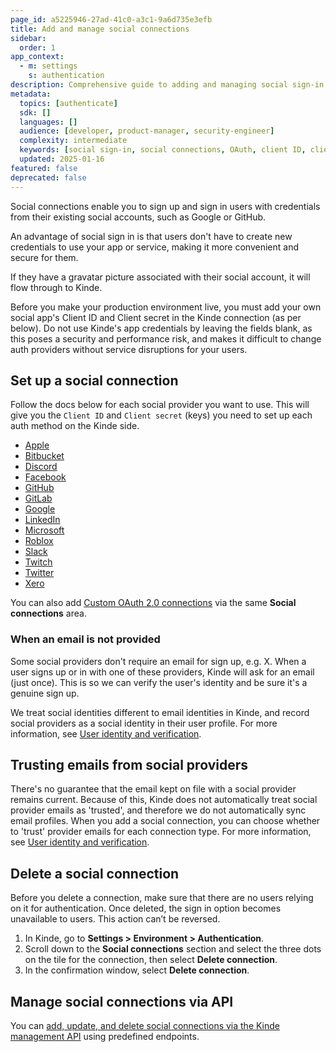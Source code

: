 ```yaml
---
page_id: a5225946-27ad-41c0-a3c1-9a6d735e3efb
title: Add and manage social connections
sidebar:
  order: 1
app_context:
  - m: settings
    s: authentication
description: Comprehensive guide to adding and managing social sign-in connections including setup, security considerations, and provider-specific configurations.
metadata:
  topics: [authenticate]
  sdk: []
  languages: []
  audience: [developer, product-manager, security-engineer]
  complexity: intermediate
  keywords: [social sign-in, social connections, OAuth, client ID, client secret, trusted providers]
  updated: 2025-01-16
featured: false
deprecated: false
---
```


Social connections enable you to sign up and sign in users with credentials from their existing social accounts, such as Google or GitHub.

An advantage of social sign in is that users don't have to create new credentials to use your app or service, making it more convenient and secure for them.

If they have a gravatar picture associated with their social account, it will flow through to Kinde.

<Aside type="warning" title="Social sign in for production environments">

Before you make your production environment live, you must add your own social app's Client ID and Client secret in the Kinde connection (as per below). Do not use Kinde's app credentials by leaving the fields blank, as this poses a security and performance risk, and makes it difficult to change auth providers without service disruptions for your users.

</Aside>

## Set up a social connection

Follow the docs below for each social provider you want to use. This will give you the `Client ID` and `Client secret` (keys) you need to set up each auth method on the Kinde side.

- [Apple](/authenticate/social-sign-in/apple/)
- [Bitbucket](/authenticate/social-sign-in/bitbucket-sso/)
- [Discord](/authenticate/social-sign-in/discord/)
- [Facebook](/authenticate/social-sign-in/facebook/)
- [GitHub](/authenticate/social-sign-in/github/)
- [GitLab](/authenticate/social-sign-in/gitlab/)
- [Google](/authenticate/social-sign-in/google/)
- [LinkedIn](/authenticate/social-sign-in/linkedin/)
- [Microsoft](/authenticate/social-sign-in/microsoft-sso/)
- [Roblox](/authenticate/social-sign-in/roblox-sso/)
- [Slack](/authenticate/social-sign-in/slack/)
- [Twitch](/authenticate/social-sign-in/twitch/)
- [Twitter](/authenticate/social-sign-in/twitter/)
- [Xero](/authenticate/social-sign-in/xero-sso/)

You can also add [Custom OAuth 2.0 connections](/authenticate/custom-configurations/custom-oauth2-connection/) via the same **Social connections** area.

### When an email is not provided

Some social providers don't require an email for sign up, e.g. X. When a user signs up or in with one of these providers, Kinde will ask for an email (just once). This is so we can verify the user's identity and be sure it's a genuine sign up.

We treat social identities different to email identities in Kinde, and record social providers as a social identity in their user profile. For more information, see [User identity and verification](/authenticate/about-auth/identity-and-verification/).

## Trusting emails from social providers

There's no guarantee that the email kept on file with a social provider remains current. Because of this, Kinde does not automatically treat social provider emails as 'trusted', and therefore we do not automatically sync email profiles. When you add a social connection, you can choose whether to 'trust' provider emails for each connection type. For more information, see [User identity and verification](/authenticate/about-auth/identity-and-verification/#trusting-emails-from-providers).

## Delete a social connection

<Aside type="danger">

Before you delete a connection, make sure that there are no users relying on it for authentication. Once deleted, the sign in option becomes unavailable to users. This action can’t be reversed.

</Aside>

1. In Kinde, go to **Settings > Environment > Authentication**.
2. Scroll down to the **Social connections** section and select the three dots on the tile for the connection, then select **Delete connection**.
3. In the confirmation window, select **Delete connection**.

## Manage social connections via API

You can [add, update, and delete social connections via the Kinde management API](/kinde-apis/management#tag/connections) using predefined endpoints.
